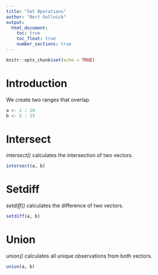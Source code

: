 ```yaml
---
title: "Set Operations"
author: "Bert Gollnick"
output: 
  html_document:
    toc: true
    toc_float: true
    number_sections: true
---
```


```r
knitr::opts_chunk$set(echo = TRUE)
```

# Introduction

We create two ranges that overlap.

```r
a <- 1 : 10
b <- 5 : 15
```

# Intersect

*intersect()* calculates the intersection of two vectors.

```r

intersect(a, b)
```

# Setdiff

*setdiff()* calculates the difference of two vectors.

```r
setdiff(a, b)
```

# Union

*union()* calculates all unique observations from both vectors.

```r
union(a, b)
```

